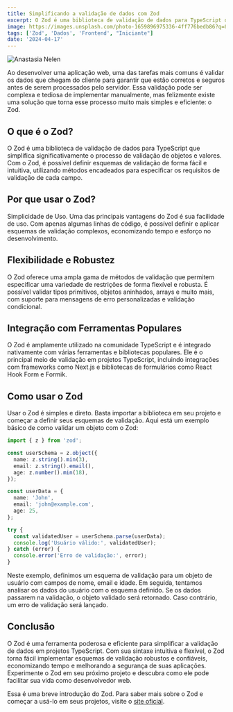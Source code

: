 ```yaml
---
title: Simplificando a validação de dados com Zod
excerpt: O Zod é uma biblioteca de validação de dados para TypeScript que simplifica o processo de validação de objetos e valores.
image: https://images.unsplash.com/photo-1659896975336-4ff776bedb86?q=80&w=2070&auto=format&fit=crop&ixlib=rb-4.0.3&ixid=M3wxMjA3fDB8MHxwaG90by1wYWdlfHx8fGVufDB8fHx8fA%3D%3D
tags: ['Zod', 'Dados', 'Frontend', "Iniciante"]
date: '2024-04-17'
---
```


![](https://images.unsplash.com/photo-1659896975336-4ff776bedb86?q=80&w=2070&auto=format&fit=crop&ixlib=rb-4.0.3&ixid=M3wxMjA3fDB8MHxwaG90by1wYWdlfHx8fGVufDB8fHx8fA%3D%3D "Anastasia Nelen")

Ao desenvolver uma aplicação web, uma das tarefas mais comuns é validar os dados que chegam do cliente para garantir que estão corretos e seguros antes de serem processados pelo servidor. Essa validação pode ser complexa e tediosa de implementar manualmente, mas felizmente existe uma solução que torna esse processo muito mais simples e eficiente: o Zod.

## O que é o Zod?
O Zod é uma biblioteca de validação de dados para TypeScript que simplifica significativamente o processo de validação de objetos e valores. Com o Zod, é possível definir esquemas de validação de forma fácil e intuitiva, utilizando métodos encadeados para especificar os requisitos de validação de cada campo.

## Por que usar o Zod?
Simplicidade de Uso. Uma das principais vantagens do Zod é sua facilidade de uso. Com apenas algumas linhas de código, é possível definir e aplicar esquemas de validação complexos, economizando tempo e esforço no desenvolvimento.

## Flexibilidade e Robustez
O Zod oferece uma ampla gama de métodos de validação que permitem especificar uma variedade de restrições de forma flexível e robusta. É possível validar tipos primitivos, objetos aninhados, arrays e muito mais, com suporte para mensagens de erro personalizadas e validação condicional.

## Integração com Ferramentas Populares
O Zod é amplamente utilizado na comunidade TypeScript e é integrado nativamente com várias ferramentas e bibliotecas populares. Ele é o principal meio de validação em projetos TypeScript, incluindo integrações com frameworks como Next.js e bibliotecas de formulários como React Hook Form e Formik.

## Como usar o Zod
Usar o Zod é simples e direto. Basta importar a biblioteca em seu projeto e começar a definir seus esquemas de validação. Aqui está um exemplo básico de como validar um objeto com o Zod:

```Typescript
import { z } from 'zod';

const userSchema = z.object({
  name: z.string().min(3),
  email: z.string().email(),
  age: z.number().min(18),
});

const userData = {
  name: 'John',
  email: 'john@example.com',
  age: 25,
};

try {
  const validatedUser = userSchema.parse(userData);
  console.log('Usuário válido:', validatedUser);
} catch (error) {
  console.error('Erro de validação:', error);
}
```

Neste exemplo, definimos um esquema de validação para um objeto de usuário com campos de nome, email e idade. Em seguida, tentamos analisar os dados do usuário com o esquema definido. Se os dados passarem na validação, o objeto validado será retornado. Caso contrário, um erro de validação será lançado.

## Conclusão
O Zod é uma ferramenta poderosa e eficiente para simplificar a validação de dados em projetos TypeScript. Com sua sintaxe intuitiva e flexível, o Zod torna fácil implementar esquemas de validação robustos e confiáveis, economizando tempo e melhorando a segurança de suas aplicações. Experimente o Zod em seu próximo projeto e descubra como ele pode facilitar sua vida como desenvolvedor web.

Essa é uma breve introdução do Zod. Para saber mais sobre o Zod e começar a usá-lo em seus projetos, visite o [site oficial](https://zod.dev/).